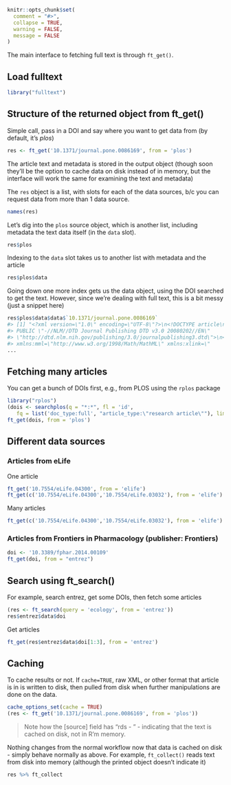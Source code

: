 <!--
%\VignetteEngine{knitr::knitr}
%\VignetteIndexEntry{Getting full text}
%\VignetteEncoding{UTF-8}
-->

```r
knitr::opts_chunk$set(
  comment = "#>",
  collapse = TRUE,
  warning = FALSE, 
  message = FALSE
)
```

The main interface to fetching full text is through `ft_get()`.

## Load fulltext

```r
library("fulltext")
```

## Structure of the returned object from ft_get()

Simple call, pass in a DOI and say where you want to get data from (by default, it's _plos_)

```r
res <- ft_get('10.1371/journal.pone.0086169', from = 'plos')
```

The article text and metadata is stored in the output object (though soon they'll be the 
option to cache data on disk instead of in memory, but the interface will work the same 
for examining the text and metadata)

The `res` object is a list, with slots for each of the data sources, b/c you can request 
data from more than 1 data source.

```r
names(res)
```

Let's dig into the `plos` source object, which is another list, including metadata the 
text data itself (in the `data` slot).

```r
res$plos
```

Indexing to the `data` slot takes us to another list with metadata and the article

```r
res$plos$data
```

Going down one more index gets us the data object, using the DOI searched to get the text. 
However, since we're dealing with full text, this is a bit messy (just a snippet here)

```r
res$plos$data$data$`10.1371/journal.pone.0086169`
#> [1] "<?xml version=\"1.0\" encoding=\"UTF-8\"?>\n<!DOCTYPE article\n  
#> PUBLIC \"-//NLM//DTD Journal Publishing DTD v3.0 20080202//EN\"
#> \"http://dtd.nlm.nih.gov/publishing/3.0/journalpublishing3.dtd\">\n<article
#> xmlns:mml=\"http://www.w3.org/1998/Math/MathML\" xmlns:xlink=\"
...
```

## Fetching many articles

You can get a bunch of DOIs first, e.g., from PLOS using the `rplos` package

```r
library("rplos")
(dois <- searchplos(q = "*:*", fl = 'id',
   fq = list('doc_type:full', "article_type:\"research article\""), limit = 5)$data$id)
ft_get(dois, from = 'plos')
```

## Different data sources

### Articles from eLife

One article

```r
ft_get('10.7554/eLife.04300', from = 'elife')
ft_get(c('10.7554/eLife.04300','10.7554/eLife.03032'), from = 'elife')
```

Many articles

```r
ft_get(c('10.7554/eLife.04300','10.7554/eLife.03032'), from = 'elife')
```

### Articles from Frontiers in Pharmacology (publisher: Frontiers)

```r
doi <- '10.3389/fphar.2014.00109'
ft_get(doi, from = "entrez")
```

## Search using ft_search()

For example, search entrez, get some DOIs, then fetch some articles

```r
(res <- ft_search(query = 'ecology', from = 'entrez'))
res$entrez$data$doi
```

Get articles

```r
ft_get(res$entrez$data$doi[1:3], from = 'entrez')
```

## Caching

To cache results or not. If `cache=TRUE`, raw XML, or other format that article is 
in is written to disk, then pulled from disk when further manipulations are done on 
the data.

```r
cache_options_set(cache = TRUE)
(res <- ft_get('10.1371/journal.pone.0086169', from = 'plos'))
```

> Note how the [source] field has "rds - <path to file>" - indicating that the text is 
cached on disk, not in R'm memory.

Nothing changes from the normal workflow now that data is cached on disk - simply behave 
normally as above. For example, `ft_collect()` reads text from disk into memory (although 
the printed object doesn't indicate it)

```r
res %>% ft_collect
```
